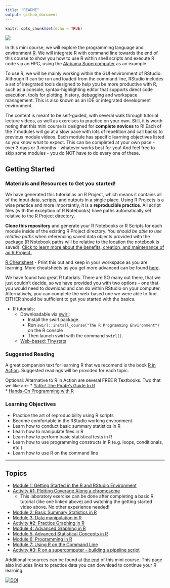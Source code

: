 ```yaml
---
title: "README"
output: github_document
---
```


```r
knitr::opts_chunk$set(echo = TRUE)
```

![](images/rminicourse_banner.png)

In this mini course, we will explore the programming language and environment [R](https://www.r-project.org/). We will integrate R with command line towards the end of this course to show you how to use R within shell scripts and execute R code via an HPC, using the [Alabama Supercomputer](https://www.asc.edu/) as an example.

To use R, we will be mainly working within the GUI environment of RStudio. Although R can be run and loaded from the command line, RStudio includes a set of integrated tools designed to help you be more productive with R, such as a console, syntax-highlighting editor that supports direct code execution, tools for plotting, history, debugging and workspace management. This is also known as an IDE or integrated development environment. 

The content is meant to be self-guided, with several walk through tutorial lecture videos, as well as exercises to practice on your own. Still, it is worth noting that this mini course is designed for **complete novices** to R! Each of the 7 modules will go at a slow pace with lots of repetition and call backs to previous module videos. Each module has specific learning objectives listed so you know what to expect. This can be completed at your own pace - over 3 days or 3 months - whatever works best for you! And feel free to skip some modules - you do NOT have to do every one of these.

## Getting Started

### Materials and Resources to Get you started!

We have generated this tutorial as an R Project, which means it contains all of the input data, scripts, and outputs in a single place. Using R Projects is a wise practice and more importantly, it is a **reproducible practice**. All script files (with the exception of R Notebooks) have paths automatically set relative to the R Project directory. 

**Clone this repository** and generate your R Notebooks or R Scripts for each module inside of the existing R Project directory. You *should be able to use relative paths* when referencing saved data objects provided with the package (R Notebook paths will be relative to the location the notebook is saved). [Click to learn more about the benefits, creation, and maintenance of an R Project.](https://support.rstudio.com/hc/en-us/articles/200526207-Using-RStudio-Projects)  


[R Cheatsheet](http://github.com/rstudio/cheatsheets/raw/master/base-r.pdf) - Print this out and keep in your workspace as you are learning. More cheatsheets as you get more advanced can be found [here](https://www.rstudio.com/resources/cheatsheets/).

We have found two great R tutorials. There are SO many out there, that we just couldn't decide, so we have provided you with two options - one that you would need to download and can do within RStudio on your computer. Alternatively, you can complete the web-based one we were able to find. EITHER should be sufficient to get you started with the basics.

* R tutorials:
  * Downloadable via [swirl](https://swirlstats.com/students.html):
    * Install the swirl package.
    * Run `swirl::install_course("The R Programming Environment")` on the R console
    * Then launch swirl with the command `swirl()`. 
  * [Web-based: Tinystats](https://tinystats.github.io/teacups-giraffes-and-statistics/index.html) 

### Suggested Reading

A great companion text for learning R that we recomend is the book [R in Action](https://www.manning.com/books/r-in-action). Suggested readings will be provided for each topic.

Optional: Alternative to R in Action are several FREE R Textbooks. Two that we like are:
* [YaRrr! The Pirate’s Guide to R](https://bookdown.org/ndphillips/YaRrr/)  
* [Hands-On Programming with R](https://rstudio-education.github.io/hopr/)


### Learning Objectives
* Practice the art of reproducibility using R scripts 
* Become comfortable in the RStudio working environment
* Learn how to conduct basic summary statistics in R
* Learn how to manipulate files in R
* Learn how to perform basic statistical tests in R
* Learn how to use programming constructs in R (e.g. loops, conditionals, etc.)
* Learn how to use R on the command line

***

## Topics

* [Module 1: Getting Started in the R and RStudio Environment](docs/module1.html)
* [Activity #1: Plotting Coverage Along a chromosome](docs/activity1.) 
  * This laboratory exercise can be done after completing a basic R tutorial (like one linked above) and watching the getting started video above. No other experience needed!
* [Module 2: Basic Summary Statistics in R](docs/module2.html)
* [Module 3: Data manipulation in R](docs/module3.html)
* [Activity #2: Practice Graphing in R](docs/activity2.html)
* [Module 4: Advanced Graphing in R](docs/module4.html)
* [Module 5: Advanced Statistical Concepts in R](docs/module5.html)
* [Module 6: Programming in R](docs/module6.html)
* [Module 7: Using R on the Command Line](docs/module7.html)
* [Activity #3: R on a supercomputer - building a pipeline script](docs/activity3.html)

Additional resources can be found at [the end](docs/Congrats.html) of this mini course. This page also includes links to practice data you can download to continue your R learning.

[![DOI](https://zenodo.org/badge/337532326.svg)](https://zenodo.org/badge/latestdoi/337532326)